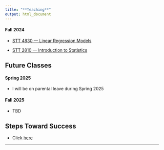 ```yaml
---
title: "**Teaching**"
output: html_document
---
```




#### Fall 2024

* [STT 4830 --- Linear Regression Models](https://hasthika.github.io/STT4830/index.html) 

* [STT 2810 --- Introduction to Statistics](https://asulearn.appstate.edu/)


<!--
#### Fall 2023
* [STT 4830 --- Linear Regression Models](https://hasthika.github.io/STT4830/index.html) 


#### Spring 2023

* [STT 3851 --- Statistical Data Analysis II](https://hasthika.github.io/STT3851/)
* [STT 4880 --- Mathematical Statistics](https://hasthika.github.io/STT4880SP2021/) 

<!--

#### Fall 2022

* [STT 3851 --- Statistical Data Analysis II](https://hasthika.github.io/STT3851/)



#### Spring 2022 

* [STT 4880 --- Mathematical Statistics](https://hasthika.github.io/STT4880SP2021/) 
* [STT 3851 --- Statistical Data Analysis II](https://hasthika.github.io/STT3851/)



#### Fall 2021

* [STT 3250 --- Probability](https://hasthika.github.io/STT3250/index.html) 
* [STT 3820 --- Statistical Methods I](https://hasthika.github.io/STT3820/index.html)
* [STT 2810 --- Introduction to Statistics](https://www.pearsonmylabandmastering.com/northamerica/)


#### Spring 2020

* [STT 3820 --- Statistical Methods I](https://hasthika.github.io/STT3820/index.html) 
* [STT 3850 --- Statistical Data Analysis I](https://hasthika.github.io/STT3850/index.html)







### Summer I 2020

* [STT 2810 --- Introduction to Statistics](https://www.pearsonmylabandmastering.com/northamerica/)




#### Fall 2020

* [STT 3250 --- Probability](https://hasthika.github.io/STT3250/index.html) 
* [STT 2810 --- Introduction to Statistics](https://www.pearsonmylabandmastering.com/northamerica/)


## **Future Classes**




#### Spring 2021

* [STT 4880 --- Mathematical Statistics](https://hasthika.github.io/STT4880SP2021/)
* [STT 3850 --- Statistical Data Analysis I](https://hasthika.github.io/STT3850/index.html)
-->

## **Future Classes**

#### Spring 2025 

* I will be on parental leave during Spring 2025 


#### Fall 2025 

* TBD


## **Steps Toward Success**

* Click [here](StepsTowardsSuccess.html)


* * *